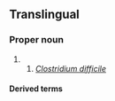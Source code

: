 ==Translingual==

===Proper noun===
{{taxoninfl|head=[[C.]] {{epinew|difficile||la}}|i=1|g=n}}

# {{speciesabbrev|C|difficile||la}}
## ''[[Clostridium difficile]]''

====Derived terms====
{{der3|mul|
|C. diff
}}